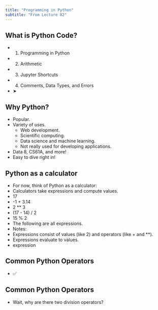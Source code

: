 ```yaml
---
title: "Programming in Python"
subtitle: "From Lecture 02"
---
```


## What is Python Code?

- 1. Programming in Python
- 2. Arithmetic
- 3. Jupyter Shortcuts
- 4. Comments, Data Types, and Errors
- ➤

## Why Python?

- Popular.
- Variety of uses.
  - Web development.
  - Scientific computing.
  - Data science and machine learning.
  - Not really used for developing applications.
- Data 8, CS61A, and more!
- Easy to dive right in!

## Python as a calculator

- For now, think of Python as a calculator:
- Calculators take expressions and compute values.
- 17
- -1 + 3.14
- 2 \*\* 3
- (17 - 14) / 2
- 15 % 2
- The following are all expressions.
- Notes:
- Expressions consist of values (like 2) and operators (like + and \*\*).
- Expressions evaluate to values.
- expression

## Common Python Operators

- ✅

## Common Python Operators

- Wait, why are there two division operators?


